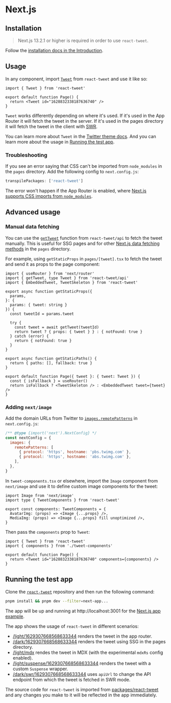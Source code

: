 # Next.js

## Installation

> Next.js 13.2.1 or higher is required in order to use `react-tweet`.

Follow the [installation docs in the Introduction](/#installation).

## Usage

In any component, import [`Tweet`](/readme.md#tweet) from `react-tweet` and use it like so:

```tsx copy
import { Tweet } from 'react-tweet'

export default function Page() {
  return <Tweet id="1628832338187636740" />
}
```

`Tweet` works differently depending on where it's used. If it's used in the App Router it will fetch the tweet in the server. If it's used in the pages directory it will fetch the tweet in the client with [SWR](https://swr.vercel.app/).

You can learn more about `Tweet` in the [Twitter theme docs](/twitter-theme). And you can learn more about the usage in [Running the test app](#running-the-test-app).

### Troubleshooting

If you see an error saying that CSS can't be imported from `node_modules` in the `pages` directory. Add the following config to `next.config.js`:

```js copy
transpilePackages: ['react-tweet']
```

The error won't happen if the App Router is enabled, where [Next.js supports CSS imports from `node_modules`](https://github.com/vercel/next.js/discussions/27953#discussioncomment-3978605).

## Advanced usage

### Manual data fetching

You can use the [`getTweet`](/api-reference#gettweet) function from `react-tweet/api` to fetch the tweet manually. This is useful for SSG pages and for other [Next.js data fetching methods](https://nextjs.org/docs/basic-features/data-fetching/overview) in the `pages` directory.

For example, using `getStaticProps` in `pages/[tweet].tsx` to fetch the tweet and send it as props to the page component:

```tsx copy
import { useRouter } from 'next/router'
import { getTweet, type Tweet } from 'react-tweet/api'
import { EmbeddedTweet, TweetSkeleton } from 'react-tweet'

export async function getStaticProps({
  params,
}: {
  params: { tweet: string }
}) {
  const tweetId = params.tweet

  try {
    const tweet = await getTweet(tweetId)
    return tweet ? { props: { tweet } } : { notFound: true }
  } catch (error) {
    return { notFound: true }
  }
}

export async function getStaticPaths() {
  return { paths: [], fallback: true }
}

export default function Page({ tweet }: { tweet: Tweet }) {
  const { isFallback } = useRouter()
  return isFallback ? <TweetSkeleton /> : <EmbeddedTweet tweet={tweet} />
}
```

### Adding `next/image`

Add the domain URLs from Twitter to [`images.remotePatterns`](https://nextjs.org/docs/api-reference/next/image#remote-patterns) in `next.config.js`:

```js copy
/** @type {import('next').NextConfig} */
const nextConfig = {
  images: {
    remotePatterns: [
      { protocol: 'https', hostname: 'pbs.twimg.com' },
      { protocol: 'https', hostname: 'abs.twimg.com' },
    ],
  },
}
```

In `tweet-components.tsx` or elsewhere, import the `Image` component from `next/image` and use it to define custom image components for the tweet:

```tsx copy
import Image from 'next/image'
import type { TweetComponents } from 'react-tweet'

export const components: TweetComponents = {
  AvatarImg: (props) => <Image {...props} />,
  MediaImg: (props) => <Image {...props} fill unoptimized />,
}
```

Then pass the `components` prop to `Tweet`:

```tsx copy
import { Tweet } from 'react-tweet'
import { components } from './tweet-components'

export default function Page() {
  return <Tweet id="1628832338187636740" components={components} />
}
```

## Running the test app

Clone the [`react-tweet`](https://github.com/vercel-labs/react-tweet) repository and then run the following command:

```bash copy
pnpm install && pnpm dev --filter=next-app...
```

The app will be up and running at http://localhost:3001 for the [Next.js app example](https://github.com/vercel-labs/react-tweet/tree/main/apps/next-app).

The app shows the usage of `react-tweet` in different scenarios:

- [/light/1629307668568633344](http://localhost:3001/light/1629307668568633344) renders the tweet in the app router.
- [/dark/1629307668568633344](http://localhost:3001/dark/1629307668568633344) renders the tweet using SSG in the pages directory.
- [/light/mdx](http://localhost:3001/light/mdx) rendes the tweet in MDX (with the experimental `mdxRs` config enabled).
- [/light/suspense/1629307668568633344](http://localhost:3001/light/suspense/1629307668568633344) renders the tweet with a custom `Suspense` wrapper.
- [/dark/swr/1629307668568633344](http://localhost:3001/dark/swr/1629307668568633344) uses `apiUrl` to change the API endpoint from which the tweet is fetched in SWR mode.

The source code for `react-tweet` is imported from [packages/react-tweet](https://github.com/vercel-labs/react-tweet/tree/main/packages/react-tweet) and any changes you make to it will be reflected in the app immediately.
